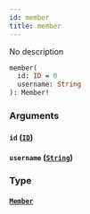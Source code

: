 ```yaml
---
id: member
title: member
---
```


No description

```graphql
member(
  id: ID = 0
  username: String
): Member!

```

### Arguments

#### `id` ([`ID`](/docs/graphql/scalars/id))

#### `username` ([`String`](/docs/graphql/scalars/string))

### Type

#### [`Member`](/docs/graphql/objects/member)
